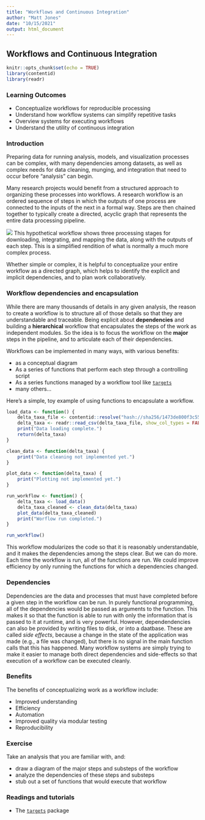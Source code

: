 ```yaml
---
title: "Workflows and Continuous Integration"
author: "Matt Jones"
date: "10/15/2021"
output: html_document
---
```


## Workflows and Continuous Integration

```r
knitr::opts_chunk$set(echo = TRUE)
library(contentid)
library(readr)
```

### Learning Outcomes

- Conceptualize workflows for reproducible processing
- Understand how workflow systems can simplify repetitive tasks
- Overview systems for executing workflows
- Understand the utility of continuous integration

### Introduction

Preparing data for running analysis, models, and visualization processes can be complex,
with many dependencies among datasets, as well as complex needs for data cleaning,
munging, and integration that need to occur before "analysis" can begin.

Many research projects would benefit from a structured approach to organizing these
processes into workflows. A research workflow is an ordered sequence of steps in which the outputs
of one process are connected to the inputs of the next in a formal way. Steps are then
chained together to typically create a directed, acyclic graph that represents the
entire data processing pipeline.

![](images/workflow.png)
This hypothetical workflow shows three processing stages for downloading, integrating, and mapping the
data, along with the outputs of each step. This is a simplified rendition of what is normally a much more 
complex process. 

Whether simple or complex, it is helpful to conceptualize your entire workflow as a directed graph, which 
helps to identify the explicit and implicit dependencies, and to plan work collaboratively.

### Workflow dependencies and encapsulation

While there are many thousands of details in any given analysis, the reason to create a workflow is to structure all of those details so that they are understandable and traceable. Being explicit about **dependencies** and building a **hierarchical** workflow that encapsulates the steps of the work as independent modules. So the idea is to focus the workflow on the **major** steps in the pipeline, and to articulate each of their dependencies.

Workflows can be implemented in many ways, with various benefits:

- as a conceptual diagram
- As a series of functions that perform each step through a controlling script
- As a series functions managed by a workflow tool like [`targets`](https://docs.ropensci.org/targets/)
- many others...

Here's a simple, toy example of using functions to encapsulate a workflow.

```r
load_data <- function() {
    delta_taxa_file <- contentid::resolve("hash://sha256/1473de800f3c5577da077507fb006be816a9194ddd417b1b98836be92eaea49d")
    delta_taxa <- readr::read_csv(delta_taxa_file, show_col_types = FALSE)
    print("Data loading complete.")
    return(delta_taxa)
}

clean_data <- function(delta_taxa) {
    print("Data cleaning not implemented yet.")
}

plot_data <- function(delta_taxa) {
    print("Plotting not implemented yet.")
}

run_workflow <- function() {
    delta_taxa <- load_data()
    delta_taxa_cleaned <- clean_data(delta_taxa)
    plot_data(delta_taxa_cleaned)
    print("Worflow run completed.")
}

run_workflow()
```

This workflow modularizes the code so that it is reasonably understandable, and it makes the dependencies among the steps clear. But we can do more. Each time the workflow is run, all of the functions are run. We could improve efficiency by only running the functions for which a dependencies changed.

### Dependencies {- .aside}

Dependencies are the data and processes that must have completed before a given step in the workflow can be run. In purely functional programming, all of the dependencies would be passed as arguments to the function. This makes it so that the function is able to run with only the information that is passed to it at runtime, and is very powerful. However, dependendencies can also be provided by writing files to disk, or into a daatbase. These are called *side effects*, because a change in the state of the application was made (e.g., a file was changed), but there is no signal in the main function calls that this has happened. Many workflow systems are simply trying to make it easier to manage both direct dependencies and side-effects so that execution of a workflow can be executed cleanly.

#### {-}

### Benefits

The benefits of conceptualizing work as a workflow include:

- Improved understanding
- Efficiency
- Automation
- Improved quality via modular testing
- Reproducibility


### Exercise

Take an analysis that you are familiar with, and:

- draw a diagram of the major steps and substeps of the workflow
- analyze the dependencies of these steps and substeps
- stub out a set of functions that would execute that workflow

### Readings and tutorials

- The [`targets`](https://docs.ropensci.org/targets/) package

